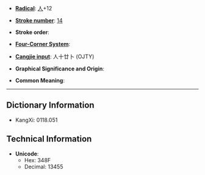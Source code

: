 * '''[[Wiktionary:Chinese radical index| Radical]]''': [[Wiktionary:Chinese radical index 人|人]]+12

* '''[[Wiktionary:Chinese total strokes index|Stroke number]]''': [[Wiktionary:Chinese total strokes index 14|14]]

* '''Stroke order''': 

* '''[[Wiktionary:Chinese four corner index|Four-Corner System]]''': 

* '''[[Wiktionary:Chinese Cangjie index|Cangjie input]]''': 人十廿卜 (OJTY)

* '''Graphical Significance and Origin''': 

* '''Common Meaning''': 

----

== Dictionary Information ==

* KangXi: 0118.051

== Technical Information ==

* '''Unicode''':
** Hex: 348F
** Decimal: 13455